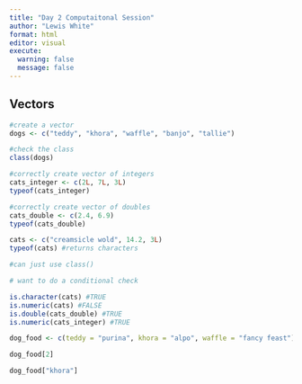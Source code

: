 ```yaml
---
title: "Day 2 Computaitonal Session"
author: "Lewis White"
format: html
editor: visual
execute:
  warning: false
  message: false
---
```


## Vectors 

```r
#create a vector
dogs <- c("teddy", "khora", "waffle", "banjo", "tallie")

#check the class
class(dogs)
```

```r
#correctly create vector of integers
cats_integer <- c(2L, 7L, 3L)
typeof(cats_integer)

#correctly create vector of doubles
cats_double <- c(2.4, 6.9)
typeof(cats_double)

cats <- c("creamsicle wold", 14.2, 3L)
typeof(cats) #returns characters 

#can just use class()
```

```r
# want to do a conditional check

is.character(cats) #TRUE
is.numeric(cats) #FALSE
is.double(cats_double) #TRUE
is.numeric(cats_integer) #TRUE
```

```r
dog_food <- c(teddy = "purina", khora = "alpo", waffle = "fancy feast")

dog_food[2]

dog_food["khora"]
```

